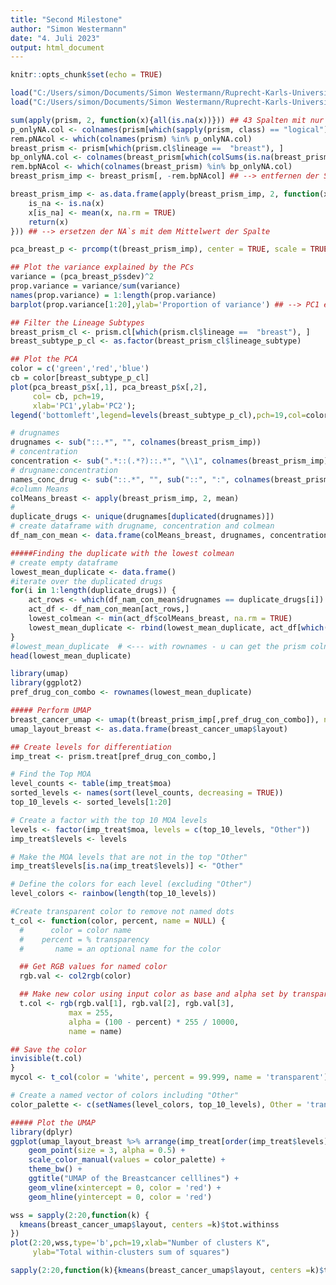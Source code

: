 ```yaml
---
title: "Second Milestone"
author: "Simon Westermann"
date: "4. Juli 2023"
output: html_document
---
```


```r
knitr::opts_chunk$set(echo = TRUE)
```

```r
load("C:/Users/simon/Documents/Simon Westermann/Ruprecht-Karls-Universität Heidelberg/Module/BioInfo/BioInfoProjekt/prism_datasets.rda")
load("C:/Users/simon/Documents/Simon Westermann/Ruprecht-Karls-Universität Heidelberg/Module/BioInfo/BioInfoProjekt/cellline_datasets.rda")
```

```r
sum(apply(prism, 2, function(x){all(is.na(x))})) ## 43 Spalten mit nur NA`s
p_onlyNA.col <- colnames(prism[which(sapply(prism, class) == "logical")]) ## Die 43 Spalten mit nur NA`s
rem.pNAcol <- which(colnames(prism) %in% p_onlyNA.col)
breast_prism <- prism[which(prism.cl$lineage ==  "breast"), ]
bp_onlyNA.col <- colnames(breast_prism[which(colSums(is.na(breast_prism)) == 22)]) 
rem.bpNAcol <- which(colnames(breast_prism) %in% bp_onlyNA.col)
breast_prism_imp <- breast_prism[, -rem.bpNAcol] ## --> entfernen der Spalten mit nur NA`s

breast_prism_imp <- as.data.frame(apply(breast_prism_imp, 2, function(x) {
    is_na <- is.na(x)
    x[is_na] <- mean(x, na.rm = TRUE)
    return(x)
})) ## --> ersetzen der NA`s mit dem Mittelwert der Spalte
```

```r
pca_breast_p <- prcomp(t(breast_prism_imp), center = TRUE, scale = TRUE)

## Plot the variance explained by the PCs
variance = (pca_breast_p$sdev)^2
prop.variance = variance/sum(variance)
names(prop.variance) = 1:length(prop.variance)
barplot(prop.variance[1:20],ylab='Proportion of variance') ## --> PC1 erklärt ~85% # --> PC2 erklärt ~2%

## Filter the Lineage Subtypes
breast_prism_cl <- prism.cl[which(prism.cl$lineage ==  "breast"), ]
breast_subtype_p_cl <- as.factor(breast_prism_cl$lineage_subtype)

## Plot the PCA
color = c('green','red','blue')
cb = color[breast_subtype_p_cl]
plot(pca_breast_p$x[,1], pca_breast_p$x[,2],
     col= cb, pch=19,
     xlab='PC1',ylab='PC2');
legend('bottomleft',legend=levels(breast_subtype_p_cl),pch=19,col=color)
```

```r
# drugnames
drugnames <- sub("::.*", "", colnames(breast_prism_imp))
# concentration
concentration <- sub(".*::(.*?)::.*", "\\1", colnames(breast_prism_imp))
# drugname:concentration 
names_conc_drug <- sub("::.*", "", sub("::", ":", colnames(breast_prism_imp))) ## --> hier gibt es keine Duplicate
#column Means
colMeans_breast <- apply(breast_prism_imp, 2, mean)
# 
duplicate_drugs <- unique(drugnames[duplicated(drugnames)])
# create dataframe with drugname, concentration and colmean
df_nam_con_mean <- data.frame(colMeans_breast, drugnames, concentration, names_conc_drug)

#####Finding the duplicate with the lowest colmean
# create empty dataframe
lowest_mean_duplicate <- data.frame()
#iterate over the duplicated drugs
for(i in 1:length(duplicate_drugs)) {
    act_rows <- which(df_nam_con_mean$drugnames == duplicate_drugs[i])
    act_df <- df_nam_con_mean[act_rows,]
    lowest_colmean <- min(act_df$colMeans_breast, na.rm = TRUE)
    lowest_mean_duplicate <- rbind(lowest_mean_duplicate, act_df[which(act_df$colMeans_breast == lowest_colmean),])
}
#lowest_mean_duplicate  # <--- with rownames - u can get the prism colname for the drug::conc combination with the lowest colmean
head(lowest_mean_duplicate)
```

```r
library(umap)
library(ggplot2)
pref_drug_con_combo <- rownames(lowest_mean_duplicate)

##### Perform UMAP
breast_cancer_umap <- umap(t(breast_prism_imp[,pref_drug_con_combo]), n_neighbors = 15, n_components = 2) # <-- How many dimensions is best?
umap_layout_breast <- as.data.frame(breast_cancer_umap$layout)

## Create levels for differentiation
imp_treat <- prism.treat[pref_drug_con_combo,]

# Find the Top MOA 
level_counts <- table(imp_treat$moa)
sorted_levels <- names(sort(level_counts, decreasing = TRUE))
top_10_levels <- sorted_levels[1:20]

# Create a factor with the top 10 MOA levels
levels <- factor(imp_treat$moa, levels = c(top_10_levels, "Other"))
imp_treat$levels <- levels

# Make the MOA levels that are not in the top "Other"
imp_treat$levels[is.na(imp_treat$levels)] <- "Other"

# Define the colors for each level (excluding "Other")
level_colors <- rainbow(length(top_10_levels))

#Create transparent color to remove not named dots
t_col <- function(color, percent, name = NULL) {
  #      color = color name
  #    percent = % transparency
  #       name = an optional name for the color

  ## Get RGB values for named color
  rgb.val <- col2rgb(color)

  ## Make new color using input color as base and alpha set by transparency
  t.col <- rgb(rgb.val[1], rgb.val[2], rgb.val[3],
             max = 255,
             alpha = (100 - percent) * 255 / 10000,
             name = name)

## Save the color
invisible(t.col)
}
mycol <- t_col(color = 'white', percent = 99.999, name = 'transparent')

# Create a named vector of colors including "Other"
color_palette <- c(setNames(level_colors, top_10_levels), Other = 'transparent')
```

```r
##### Plot the UMAP
library(dplyr)
ggplot(umap_layout_breast %>% arrange(imp_treat[order(imp_treat$levels), ]), aes(x = V1, y = V2, colour = imp_treat$levels)) +
    geom_point(size = 3, alpha = 0.5) +
    scale_color_manual(values = color_palette) +
    theme_bw() +
    ggtitle("UMAP of the Breastcancer celllines") +
    geom_vline(xintercept = 0, color = 'red') +
    geom_hline(yintercept = 0, color = 'red')
```

```r
wss = sapply(2:20,function(k) { 
  kmeans(breast_cancer_umap$layout, centers =k)$tot.withinss
})
plot(2:20,wss,type='b',pch=19,xlab="Number of clusters K",
     ylab="Total within-clusters sum of squares")
```

```r
sapply(2:20,function(k){kmeans(breast_cancer_umap$layout, centers =k)$tot.withinss})
```

